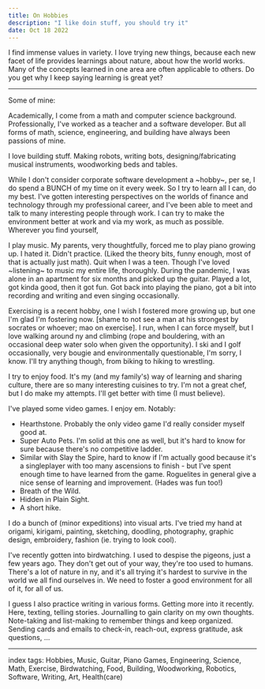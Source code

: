 ```yaml
---
title: On Hobbies
description: "I like doin stuff, you should try it"
date: Oct 18 2022
---
```



I find immense values in variety. I love trying new things, because each new facet of life provides learnings about nature, about how the world works. Many of the concepts learned in one area are often applicable to others. Do you get why I keep saying learning is great yet?

---

Some of mine:

Academically, I come from a math and computer science background. Professionally, I've worked as a teacher and a software developer. But all forms of math, science, engineering, and building have always been passions of mine.

I love building stuff. Making robots, writing bots, designing/fabricating musical instruments, woodworking beds and tables.

While I don't consider corporate software development a ~hobby~, per se, I do spend a BUNCH of my time on it every week. So I try to learn all I can, do my best. I've gotten interesting perspectives on the worlds of finance and technology through my professional career, and I've been able to meet and talk to many interesting people through work. I can try to make the environment better at work and via my work, as much as possible. Wherever you find yourself, 

I play music. My parents, very thoughtfully, forced me to play piano growing up. I hated it. Didn't practice. (Liked the theory bits, funny enough, most of that is actually just math). Quit when I was a teen. Though I've loved ~listening~ to music my entire life, thoroughly. During the pandemic, I was alone in an apartment for six months and picked up the guitar. Played a lot, got kinda good, then it got fun. Got back into playing the piano, got a bit into recording and writing and even singing occasionally.

Exercising is a recent hobby, one I wish I fostered more growing up, but one I'm glad I'm fostering now. [shame to not see a man at his strongest by socrates or whoever; mao on exercise]. I run, when I can force myself, but I love walking around ny and climbing (rope and bouldering, with an occasional deep water solo when given the opportunity). I ski and I golf occasionally, very bougie and environmentally questionable, I'm sorry, I know. I'll try anything though, from biking to hiking to wrestling.

I try to enjoy food. It's my (and my family's) way of learning and sharing culture, there are so many interesting cuisines to try. I'm not a great chef, but I do make my attempts. I'll get better with time (I must believe).

I've played some video games. I enjoy em. Notably:
- Hearthstone. Probably the only video game I'd really consider myself good at. 
- Super Auto Pets. I'm solid at this one as well, but it's hard to know for sure because there's no competitive ladder. 
- Similar with Slay the Spire, hard to know if I'm actually good because it's a singleplayer with too many ascensions to finish - but I've spent enough time to have learned from the game. Roguelites in general give a nice sense of learning and improvement. (Hades was fun too!)
- Breath of the Wild.
- Hidden in Plain Sight.
- A short hike.

I do a bunch of (minor expeditions) into visual arts. I've tried my hand at origami, kirigami, painting, sketching, doodling, photography, graphic design, embroidery, fashion (ie. trying to look cool).

I've recently gotten into birdwatching. I used to despise the pigeons, just a few years ago. They don't get out of your way, they're too used to humans. There's a lot of nature in ny, and it's all trying it's hardest to survive in the world we all find ourselves in. We need to foster a good environment for all of it, for all of us.

I guess I also practice writing in various forms. Getting more into it recently. Here, texting, telling stories. Journalling to gain clarity on my own thoughts. Note-taking and list-making to remember things and keep organized. Sending cards and emails to check-in, reach-out, express gratitude, ask questions, ...


---

index tags: Hobbies, Music, Guitar, Piano Games, Engineering, Science, Math, Exercise, Birdwatching, Food, Building, Woodworking, Robotics, Software, Writing, Art, Health(care)